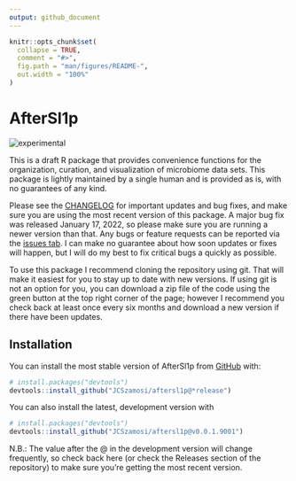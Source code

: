 ```yaml
---
output: github_document
---
```


<!-- README.md is generated from README.Rmd. Please edit that file -->

```r
knitr::opts_chunk$set(
  collapse = TRUE,
  comment = "#>",
  fig.path = "man/figures/README-",
  out.width = "100%"
)
```

# AfterSl1p

<!-- badges: start -->
![experimental](man/figures/lifecycle-experimental.svg)
<!-- badges: end -->

This is a draft R package that provides convenience functions for the
organization, curation, and visualization of microbiome data sets. This package
is lightly maintained by a single human and is provided as is, with no
guarantees of any kind.

Please see the [CHANGELOG](./CHANGELOG.md) for important updates and bug fixes,
and make sure you are using the most recent version of this package. A major bug 
fix was released January 17, 2022, so please make sure you are running a newer 
version than that. Any bugs or
feature requests can be reported via the [issues
tab](https://github.com/JCSzamosi/aftersl1p/issues). I can make no guarantee
about how soon updates or fixes will happen, but I will do my best to fix 
critical bugs a quickly as possible.

To use this package I recommend cloning the repository using git. That will make
it easiest for you to stay up to date with new versions. If using git is not an
option for you, you can download a zip file of the code using the green button
at the top right corner of the page; however I recommend you check back at least
once every six months and download a new version if there have been updates.

## Installation

You can install the most stable version of AfterSl1p from
[GitHub](https://github.com/) with:

``` r
# install.packages("devtools")
devtools::install_github("JCSzamosi/aftersl1p@*release")
```

You can also install the latest, development version with 

```r
# install.packages("devtools")
devtools::install_github("JCSzamosi/aftersl1p@v0.0.1.9001")
```

N.B.: The value after the @ in the development version will change frequently,
so check back here (or check the Releases section of the repository) to make
sure you're getting the most recent version.

<!--
## Example

This is a basic example which shows you how to solve a common problem:

```r
library(AfterSl1p)
## basic example code
```

What is special about using `README.Rmd` instead of just `README.md`? You can include R chunks like so:

```r
summary(cars)
```

You'll still need to render `README.Rmd` regularly, to keep `README.md` up-to-date. `devtools::build_readme()` is handy for this. You could also use GitHub Actions to re-render `README.Rmd` every time you push. An example workflow can be found here: <https://github.com/r-lib/actions/tree/v1/examples>.

You can also embed plots, for example:

```r
plot(pressure)
```

In that case, don't forget to commit and push the resulting figure files, so they display on GitHub and CRAN.
-->

